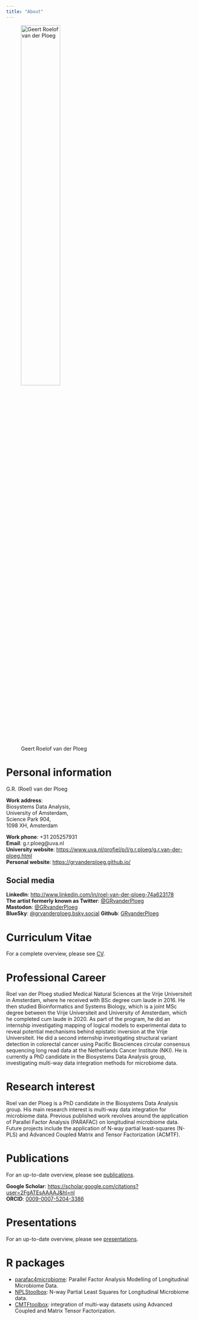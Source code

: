 ```yaml
---
title: "About"
---
```


![Geert Roelof van der Ploeg](thumbnail_Roel van der Ploeg_pp.jpg){width=50% fig-align="left"}

# Personal information

G.R. (Roel) van der Ploeg

**Work address**:  
Biosystems Data Analysis,  
University of Amsterdam,   
Science Park 904,  
1098 XH, Amsterdam  

**Work phone**: +31 205257931  
**Email**: g.r.ploeg@uva.nl  
**University website**: <https://www.uva.nl/profiel/p/l/g.r.ploeg/g.r.van-der-ploeg.html>   
**Personal website**: <https://grvanderploeg.github.io/>  
  
## Social media

**LinkedIn**: <http://www.linkedin.com/in/roel-van-der-ploeg-74a623178>  
**The artist formerly known as Twitter**: [@GRvanderPloeg](https://x.com/GRvanderPloeg/)  
**Mastodon**: [@GRvanderPloeg](https://mastodon.social/@GRvanderPloeg)  
**BlueSky**: [@grvanderploeg.bsky.social](https://bsky.app/profile/grvanderploeg.bsky.social)
**Github**: [GRvanderPloeg](https://github.com/GRvanderPloeg)

# Curriculum Vitae

For a complete overview, please see [CV](https://grvanderploeg.com/cv.html).

# Professional Career

Roel van der Ploeg studied Medical Natural Sciences at the Vrije Universiteit in Amsterdam, where he received with BSc degree cum laude in 2016. He then studied Bioinformatics and Systems Biology, which is a joint MSc degree between the Vrije Universiteit and University of Amsterdam, which he completed cum laude in 2020. As part of the program, he did an internship investigating mapping of logical models to experimental data to reveal potential mechanisms behind epistatic inversion at the Vrije Universiteit. He did a second internship investigating structural variant detection in colorectal cancer using Pacific Biosciences circular consensus sequencing long read data at the Netherlands Cancer Institute (NKI). He is currently a PhD candidate in the Biosystems Data Analysis group, investigating multi-way data integration methods for microbiome data. 

# Research interest

Roel van der Ploeg is a PhD candidate in the Biosystems Data Analysis group. His main research interest is multi-way data integration for microbiome data. Previous published work revolves around the application of Parallel Factor Analysis (PARAFAC) on longitudinal microbiome data. Future projects include the application of N-way partial least-squares (N-PLS) and Advanced Coupled Matrix and Tensor Factorization (ACMTF). 

# Publications

For an up-to-date overview, please see [publications](https://grvanderploeg.com/publications.html).

**Google Scholar**: <https://scholar.google.com/citations?user=2FgATEsAAAAJ&hl=nl>  
**ORCID**: [0009-0007-5204-3386](https://orcid.org/0009-0007-5204-3386)

# Presentations

For an up-to-date overview, please see [presentations](https://grvanderploeg.com/presentations.html).

# R packages

- [parafac4microbiome](https://grvanderploeg.com/parafac4microbiome/): Parallel Factor Analysis Modelling of Longitudinal Microbiome Data.  
- [NPLStoolbox](https://grvanderploeg.com/NPLStoolbox/): N-way Partial Least Squares for Longitudinal Microbiome data.
- [CMTFtoolbox](https://grvanderploeg.com/CMTFtoolbox/): integration of multi-way datasets using Advanced Coupled and Matrix Tensor Factorization.
